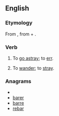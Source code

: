 ==English==

===Etymology===
From {{etyl|la}} {{term|aberro|aberrō|go astray; err|lang=la}}, from {{term|ab||from, away from|lang=la}} + {{term|erro|errō|stray|lang=la}}.

===Verb===
{{en-verb}}

# {{intransitive}} {{obsolete}} To [[go astray]]; to [[err]].
# {{intransitive}} {{obsolete}} To [[wander]]; to [[stray]].

===Anagrams===
* {{alphagram|aberr}}
* [[barer#English|barer]]
* [[barre#English|barre]]
* [[rebar#English|rebar]]
